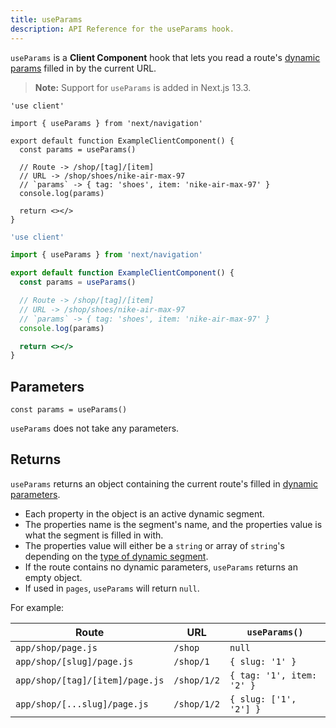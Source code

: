```yaml
---
title: useParams
description: API Reference for the useParams hook.
---
```


`useParams` is a **Client Component** hook that lets you read a route's [dynamic params](/docs/app/building-your-application/routing/dynamic-routes) filled in by the current URL.

> **Note:** Support for `useParams` is added in Next.js 13.3.

```tsx filename="app/example-client-component.tsx" switcher
'use client'

import { useParams } from 'next/navigation'

export default function ExampleClientComponent() {
  const params = useParams()

  // Route -> /shop/[tag]/[item]
  // URL -> /shop/shoes/nike-air-max-97
  // `params` -> { tag: 'shoes', item: 'nike-air-max-97' }
  console.log(params)

  return <></>
}
```

```jsx filename="app/example-client-component.js" switcher
'use client'

import { useParams } from 'next/navigation'

export default function ExampleClientComponent() {
  const params = useParams()

  // Route -> /shop/[tag]/[item]
  // URL -> /shop/shoes/nike-air-max-97
  // `params` -> { tag: 'shoes', item: 'nike-air-max-97' }
  console.log(params)

  return <></>
}
```

## Parameters

```tsx
const params = useParams()
```

`useParams` does not take any parameters.

## Returns

`useParams` returns an object containing the current route's filled in [dynamic parameters](/docs/app/building-your-application/routing/dynamic-routes).

- Each property in the object is an active dynamic segment.
- The properties name is the segment's name, and the properties value is what the segment is filled in with.
- The properties value will either be a `string` or array of `string`'s depending on the [type of dynamic segment](/docs/app/building-your-application/routing/dynamic-routes).
- If the route contains no dynamic parameters, `useParams` returns an empty object.
- If used in `pages`, `useParams` will return `null`.

For example:

| Route                           | URL         | `useParams()`             |
| ------------------------------- | ----------- | ------------------------- |
| `app/shop/page.js`              | `/shop`     | `null`                    |
| `app/shop/[slug]/page.js`       | `/shop/1`   | `{ slug: '1' }`           |
| `app/shop/[tag]/[item]/page.js` | `/shop/1/2` | `{ tag: '1', item: '2' }` |
| `app/shop/[...slug]/page.js`    | `/shop/1/2` | `{ slug: ['1', '2'] }`    |
